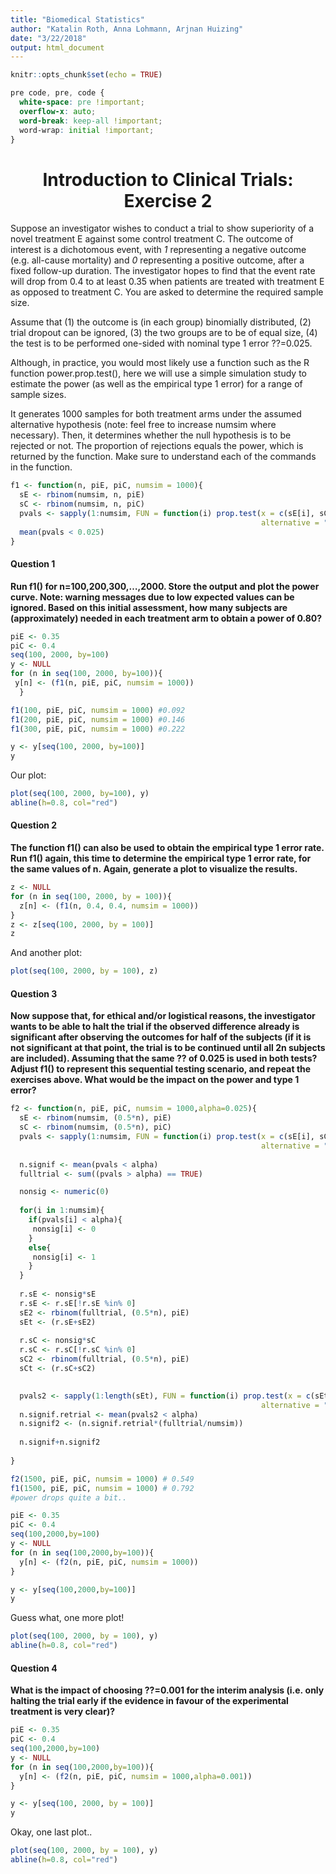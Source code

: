 ```yaml
---
title: "Biomedical Statistics"
author: "Katalin Roth, Anna Lohmann, Arjnan Huizing"
date: "3/22/2018"
output: html_document
---
```


```r
knitr::opts_chunk$set(echo = TRUE)
```

```css
pre code, pre, code {
  white-space: pre !important;
  overflow-x: auto;
  word-break: keep-all !important;
  word-wrap: initial !important;
}
```

<center> <h1>Introduction to Clinical Trials: Exercise 2</h1> </center>

Suppose an investigator wishes to conduct a trial to show superiority of a novel treatment E against some control treatment C. The outcome of interest is a dichotomous event, with *1* representing a negative outcome (e.g. all-cause mortality) and *0* representing a positive outcome, after a fixed follow-up duration. The investigator hopes to find that the event rate will drop from 0.4 to at least 0.35 when patients are treated with treatment E as opposed to treatment C. You are asked to determine the required sample size.

Assume that (1) the outcome is (in each group) binomially distributed, (2) trial dropout can be ignored, (3) the two groups are to be of equal size, (4) the test is to be performed one-sided with nominal type 1 error ??=0.025.

Although, in practice, you would most likely use a function such as the R function power.prop.test(), here we will use a simple simulation study to estimate the power (as well as the empirical type 1 error) for a range of sample sizes.

It generates 1000 samples for both treatment arms under the assumed alternative
hypothesis (note: feel free to increase numsim where necessary). Then, it
determines whether the null hypothesis is to be rejected or not. The proportion
of rejections equals the power, which is returned by the function. Make sure to
understand each of the commands in the function.

```r
f1 <- function(n, piE, piC, numsim = 1000){
  sE <- rbinom(numsim, n, piE)
  sC <- rbinom(numsim, n, piC)
  pvals <- sapply(1:numsim, FUN = function(i) prop.test(x = c(sE[i], sC[i]), n = c(n, n),
                                                        alternative = "less")$p.value)
  mean(pvals < 0.025)
}
```



#### Question 1
**Run f1() for n=100,200,300,...,2000. Store the output and plot the power curve. Note: warning messages due to low expected values can be ignored. Based on this initial assessment, how many subjects are (approximately) needed in each treatment arm to obtain a power of 0.80?**

```r
piE <- 0.35
piC <- 0.4
seq(100, 2000, by=100)
y <- NULL
for (n in seq(100, 2000, by=100)){
 y[n] <- (f1(n, piE, piC, numsim = 1000))
  }

f1(100, piE, piC, numsim = 1000) #0.092
f1(200, piE, piC, numsim = 1000) #0.146
f1(300, piE, piC, numsim = 1000) #0.222

y <- y[seq(100, 2000, by=100)]
y
```

Our plot:

```r
plot(seq(100, 2000, by=100), y)
abline(h=0.8, col="red")
```


#### Question 2
**The function f1() can also be used to obtain the empirical type 1 error rate. Run f1() again, this time to determine the empirical type 1 error rate, for the same values of n. Again, generate a plot to visualize the results.**

```r
z <- NULL
for (n in seq(100, 2000, by = 100)){
  z[n] <- (f1(n, 0.4, 0.4, numsim = 1000))
}
z <- z[seq(100, 2000, by = 100)]
z
```

And another plot:

```r
plot(seq(100, 2000, by = 100), z)
```


#### Question 3
**Now suppose that, for ethical and/or logistical reasons, the investigator wants to be able to halt the trial if the observed difference already is significant after observing the outcomes for half of the subjects (if it is not significant at that point, the trial is to be continued until all 2n subjects are included). Assuming that the same ?? of 0.025 is used in both tests? Adjust f1() to represent this sequential testing scenario, and repeat the exercises above. What would be the impact on the power and type 1 error?**

```r
f2 <- function(n, piE, piC, numsim = 1000,alpha=0.025){
  sE <- rbinom(numsim, (0.5*n), piE)
  sC <- rbinom(numsim, (0.5*n), piC)
  pvals <- sapply(1:numsim, FUN = function(i) prop.test(x = c(sE[i], sC[i]), n = c((0.5*n), (0.5*n)),
                                                        alternative = "less")$p.value)
  
  n.signif <- mean(pvals < alpha)
  fulltrial <- sum((pvals > alpha) == TRUE)

  nonsig <- numeric(0)
  
  for(i in 1:numsim){
    if(pvals[i] < alpha){
     nonsig[i] <- 0
    }
    else{
     nonsig[i] <- 1
    }
  }
  
  r.sE <- nonsig*sE
  r.sE <- r.sE[!r.sE %in% 0]
  sE2 <- rbinom(fulltrial, (0.5*n), piE)
  sEt <- (r.sE+sE2)
  
  r.sC <- nonsig*sC
  r.sC <- r.sC[!r.sC %in% 0]
  sC2 <- rbinom(fulltrial, (0.5*n), piE)
  sCt <- (r.sC+sC2)

  
  pvals2 <- sapply(1:length(sEt), FUN = function(i) prop.test(x = c(sEt[i], sCt[i]), n = c(n, n),
                                                        alternative = "less")$p.value)
  n.signif.retrial <- mean(pvals2 < alpha)
  n.signif2 <- (n.signif.retrial*(fulltrial/numsim))
  
  n.signif+n.signif2
  
}

f2(1500, piE, piC, numsim = 1000) # 0.549
f1(1500, piE, piC, numsim = 1000) # 0.792
#power drops quite a bit..

piE <- 0.35
piC <- 0.4
seq(100,2000,by=100)
y <- NULL
for (n in seq(100,2000,by=100)){
  y[n] <- (f2(n, piE, piC, numsim = 1000))
}

y <- y[seq(100,2000,by=100)]
y
```

Guess what, one more plot!

```r
plot(seq(100, 2000, by = 100), y)
abline(h=0.8, col="red")
```


#### Question 4
**What is the impact of choosing ??=0.001 for the interim analysis (i.e. only halting the trial early if the evidence in favour of the experimental treatment is very clear)?**

```r
piE <- 0.35
piC <- 0.4
seq(100,2000,by=100)
y <- NULL
for (n in seq(100,2000,by=100)){
  y[n] <- (f2(n, piE, piC, numsim = 1000,alpha=0.001))
}

y <- y[seq(100, 2000, by = 100)]
y
```

Okay, one last plot..

```r
plot(seq(100, 2000, by = 100), y)
abline(h=0.8, col="red")
```

